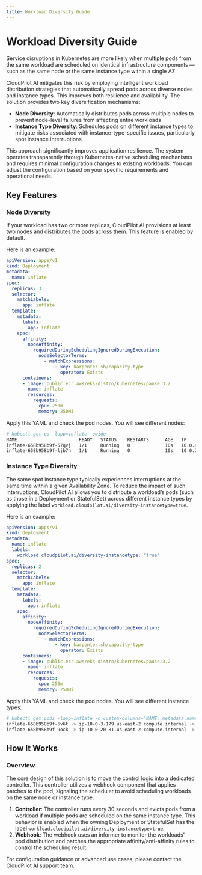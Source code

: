 ```yaml
---
title: Workload Diversity Guide
---
```


# Workload Diversity Guide

Service disruptions in Kubernetes are more likely when multiple pods from the same workload are scheduled on identical infrastructure components — such as the same node or the same instance type within a single AZ.

CloudPilot AI mitigates this risk by employing intelligent workload distribution strategies that automatically spread pods across diverse nodes and instance types. This improves both resilience and availability. The solution provides two key diversification mechanisms:
- **Node Diversity**: Automatically distributes pods across multiple nodes to prevent node-level failures from affecting entire workloads
- **Instance Type Diversity**: Schedules pods on different instance types to mitigate risks associated with instance-type-specific issues, particularly spot instance interruptions

This approach significantly improves application resilience. The system operates transparently through Kubernetes-native scheduling mechanisms and requires minimal configuration changes to existing workloads. You can adjust the configuration based on your specific requirements and operational needs.

## Key Features

### Node Diversity

If your workload has two or more replicas, CloudPilot AI provisions at least two nodes and distributes the pods across them. This feature is enabled by default.

Here is an example:
```yaml
apiVersion: apps/v1
kind: Deployment
metadata:
  name: inflate
spec:
  replicas: 3
  selector:
    matchLabels:
      app: inflate
  template:
    metadata:
      labels:
        app: inflate
    spec:
      affinity:
        nodeAffinity:
          requiredDuringSchedulingIgnoredDuringExecution:
            nodeSelectorTerms:
              - matchExpressions:
                  - key: karpenter.sh/capacity-type
                    operator: Exists
      containers:
      - image: public.ecr.aws/eks-distro/kubernetes/pause:3.2
        name: inflate
        resources:
          requests:
            cpu: 250m
            memory: 250Mi
```

Apply this YAML and check the pod nodes. You will see different nodes:
```sh
# kubectl get po -lapp=inflate -owide
NAME                       READY   STATUS    RESTARTS      AGE   IP            NODE                                        NOMINATED NODE   READINESS GATES
inflate-658b958b9f-57qvj   1/1     Running   0             10s   10.0.42.207   ip-10-0-33-24.us-east-2.compute.internal    <none>           <none>
inflate-658b958b9f-ljb7h   1/1     Running   0             10s   10.0.24.64    ip-10-0-21-104.us-east-2.compute.internal   <none>           <none>
```

### Instance Type Diversity

The same spot instance type typically experiences interruptions at the same time within a given Availability Zone. To reduce the impact of such interruptions, CloudPilot AI allows you to distribute a workload’s pods (such as those in a Deployment or StatefulSet) across different instance types by applying the label `workload.cloudpilot.ai/diversity-instancetype=true`.

Here is an example:
```yaml
apiVersion: apps/v1
kind: Deployment
metadata:
  name: inflate
  labels:
    workload.cloudpilot.ai/diversity-instancetype: "true"
spec:
  replicas: 2
  selector:
    matchLabels:
      app: inflate
  template:
    metadata:
      labels:
        app: inflate
    spec:
      affinity:
        nodeAffinity:
          requiredDuringSchedulingIgnoredDuringExecution:
            nodeSelectorTerms:
              - matchExpressions:
                  - key: karpenter.sh/capacity-type
                    operator: Exists
      containers:
      - image: public.ecr.aws/eks-distro/kubernetes/pause:3.2
        name: inflate
        resources:
          requests:
            cpu: 250m
            memory: 250Mi
```

Apply this YAML and check the pod nodes. You will see different instance types:
```sh
# kubectl get pods -lapp=inflate -o custom-columns="NAME:.metadata.name,NODE:.spec.nodeName,INSTANCE_TYPE:.spec.nodeName" | grep -v "NODE" | while read name node rest; do if [ ! -z "$node" ]; then instance_type=$(kubectl get node $node -o jsonpath='{.metadata.labels.node\.kubernetes\.io/instance-type}' 2>/dev/null); echo "$name -> $node -> $instance_type"; fi; done
inflate-658b958b9f-5v6t -> ip-10-0-3-179.us-east-2.compute.internal -> t2.medium
inflate-658b958b9f-9ock -> ip-10-0-20-81.us-east-2.compute.internal -> t3.large
```

## How It Works

### Overview

The core design of this solution is to move the control logic into a dedicated controller. This controller utilizes a webhook component that applies patches to the pod, signaling the scheduler to avoid scheduling workloads on the same node or instance type.

1. **Controller**: The controller runs every 30 seconds and evicts pods from a workload if multiple pods are scheduled on the same instance type. This behavior is enabled when the owning Deployment or StatefulSet has the label `workload.cloudpilot.ai/diversity-instancetype=true`.
2. **Webhook**: The webhook uses an informer to monitor the workloads' pod distribution and patches the appropriate affinity/anti-affinity rules to control the scheduling result.

For configuration guidance or advanced use cases, please contact the CloudPilot AI support team.
